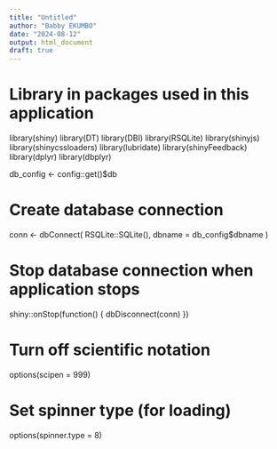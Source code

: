 ```yaml
---
title: "Untitled"
author: "Babby EKUMBO"
date: "2024-08-12"
output: html_document
draft: true
---
```


# Library in packages used in this application
library(shiny)
library(DT)
library(DBI)
library(RSQLite)
library(shinyjs)
library(shinycssloaders)
library(lubridate)
library(shinyFeedback)
library(dplyr)
library(dbplyr)


db_config <- config::get()$db

# Create database connection
conn <- dbConnect(
  RSQLite::SQLite(),
  dbname = db_config$dbname
)

# Stop database connection when application stops
shiny::onStop(function() {
  dbDisconnect(conn)
})

# Turn off scientific notation
options(scipen = 999)

# Set spinner type (for loading)
options(spinner.type = 8)
